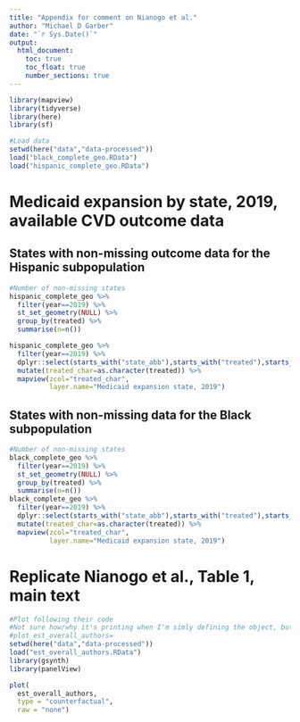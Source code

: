```yaml
---
title: "Appendix for comment on Nianogo et al."
author: "Michael D Garber"
date: "`r Sys.Date()`"
output:
  html_document:
    toc: true
    toc_float: true
    number_sections: true
---
```

```r
library(mapview)
library(tidyverse)
library(here)
library(sf)

#Load data
setwd(here("data","data-processed"))
load("black_complete_geo.RData")
load("hispanic_complete_geo.RData")
```
# Medicaid expansion by state, 2019, available CVD outcome data
## States with non-missing outcome data for the Hispanic subpopulation
```r
#Number of non-missing states
hispanic_complete_geo %>%
  filter(year==2019) %>% 
  st_set_geometry(NULL) %>% 
  group_by(treated) %>% 
  summarise(n=n())

hispanic_complete_geo %>% 
  filter(year==2019) %>% 
  dplyr::select(starts_with("state_abb"),starts_with("treated"),starts_with("year"),race) %>% 
  mutate(treated_char=as.character(treated)) %>% 
  mapview(zcol="treated_char",
          layer.name="Medicaid expansion state, 2019")
```

## States with non-missing data for the Black subpopulation
```r
#Number of non-missing states
black_complete_geo %>%
  filter(year==2019) %>% 
  st_set_geometry(NULL) %>% 
  group_by(treated) %>% 
  summarise(n=n())
black_complete_geo %>% 
  filter(year==2019) %>% 
  dplyr::select(starts_with("state_abb"),starts_with("treated"),starts_with("year"),race) %>% 
  mutate(treated_char=as.character(treated)) %>% 
  mapview(zcol="treated_char",
          layer.name="Medicaid expansion state, 2019")
```

# Replicate Nianogo et al., Table 1, main text
```r
#Plot following their code
#Not sure how/why it's printing when I'm simly defining the object, but asi es
#plot_est_overall_authors=
setwd(here("data","data-processed"))
load("est_overall_authors.RData")
library(gsynth)
library(panelView)

plot(
  est_overall_authors, 
  type = "counterfactual", 
  raw = "none")

```

